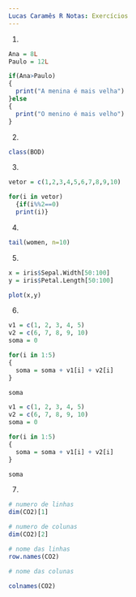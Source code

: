 ```yaml
---
Lucas Caramês R Notas: Exercícios
---
```


1.
```r
Ana = 8L
Paulo = 12L

if(Ana>Paulo)
{
  print("A menina é mais velha")
}else
{
  print("O menino é mais velho")
}
```
2.
```r
class(BOD)
```
3.
```r
vetor = c(1,2,3,4,5,6,7,8,9,10)

for(i in vetor)
  {if(i%%2==0)
  print(i)}
```
4.
```r
tail(women, n=10)
```

5.
```r
x = iris$Sepal.Width[50:100]
y = iris$Petal.Length[50:100]

plot(x,y)
```

6.
```r
v1 = c(1, 2, 3, 4, 5)
v2 = c(6, 7, 8, 9, 10)
soma = 0

for(i in 1:5)
{
  soma = soma + v1[i] + v2[i]
}

soma
```

```r
v1 = c(1, 2, 3, 4, 5)
v2 = c(6, 7, 8, 9, 10)
soma = 0

for(i in 1:5)
{
  soma = soma + v1[i] + v2[i]
}

soma
```
7.
```r
# numero de linhas
dim(CO2)[1]

# numero de colunas
dim(CO2)[2]

# nome das linhas
row.names(CO2)

# nome das colunas

colnames(CO2)
```
